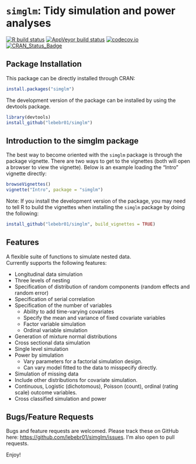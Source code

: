 # `simglm`: Tidy simulation and power analyses

[![R build status](https://github.com/lebebr01/simglm/workflows/R-CMD-check/badge.svg)](https://github.com/lebebr01/simglm/actions?workflow=R-CMD-check)
[![AppVeyor build status](https://ci.appveyor.com/api/projects/status/github/lebebr01/simglm?branch=main&svg=true)](https://ci.appveyor.com/project/lebebr01/simglm)
[![codecov.io](https://codecov.io/github/lebebr01/simglm/coverage.svg?branch=main)](https://codecov.io/github/lebebr01/simglm?branch=main)
[![CRAN_Status_Badge](https://www.r-pkg.org/badges/version/simglm)](https://cran.r-project.org/package=simglm)


## Package Installation
This package can be directly installed through CRAN:

```r
install.packages("simglm")
```

The development version of the package can be installed by using the devtools package.

```r
library(devtools)
install_github("lebebr01/simglm")
```

## Introduction to the simglm package
The best way to become oriented with the `simglm` package is through the package vignette. There are two ways to get to the vignettes (both will open a browser to view the vignette). Below is an example loading the "Intro" vignette directly:

```r
browseVignettes()
vignette("Intro", package = "simglm")
```

Note: If you install the development version of the package, you may need to tell R to build the vignettes when installing the `simglm` package by doing the following:
```r
install_github("lebebr01/simglm", build_vignettes = TRUE)
```

## Features

A flexible suite of functions to simulate nested data.  
Currently supports the following features:

* Longitudinal data simulation
* Three levels of nesting
* Specification of distribution of random components (random effects and random error)
* Specification of serial correlation
* Specification of the number of variables
    + Ability to add time-varying covariates
    + Specify the mean and variance of fixed covariate variables
    + Factor variable simulation 
    + Ordinal variable simulation
* Generation of mixture normal distributions
* Cross sectional data simulation
* Single level simulation
* Power by simulation
    + Vary parameters for a factorial simulation design.
    + Can vary model fitted to the data to misspecify directly.
* Simulation of missing data
* Include other distributions for covariate simulation.
* Continuous, Logistic (dichotomous), Poisson (count), ordinal (rating scale) outcome variables.
* Cross classified simulation and power

## Bugs/Feature Requests

Bugs and feature requests are welcomed. Please track these on GitHub here: <https://github.com/lebebr01/simglm/issues>. I'm also open to pull requests.

Enjoy!
